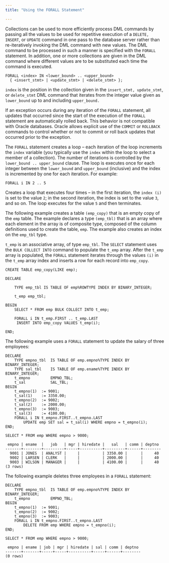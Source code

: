 ```yaml
---
title: "Using the FORALL Statement"

---
```


<div id="using_the_forall_statement" class="registered_link"></div>

Collections can be used to more efficiently process DML commands by passing all the values to be used for repetitive execution of a `DELETE, INSERT`, or `UPDATE` command in one pass to the database server rather than re-iteratively invoking the DML command with new values. The DML command to be processed in such a manner is specified with the `FORALL` statement. In addition, one or more collections are given in the DML command where different values are to be substituted each time the command is executed.

```text
FORALL <index> IN <lower_bound> .. <upper_bound>
  { <insert_stmt> | <update_stmt> | <delete_stmt> };
```

`index` is the position in the collection given in the `insert_stmt, update_stmt`, or `delete_stmt` DML command that iterates from the integer value given as `lower_bound` up to and including `upper_bound.`

If an exception occurs during any iteration of the `FORALL` statement, all updates that occurred since the start of the execution of the `FORALL` statement are automatically rolled back. This behavior is not compatible with Oracle databases. Oracle allows explicit use of the `COMMIT` or `ROLLBACK` commands to control whether or not to commit or roll back updates that occurred prior to the exception.

The `FORALL` statement creates a loop – each iteration of the loop increments the `index` variable (you typically use the `index` within the loop to select a member of a collection). The number of iterations is controlled by the `lower_bound .. upper_bound` clause. The loop is executes once for each integer between the `lower_bound` and `upper_bound` (inclusive) and the index is incremented by one for each iteration. For example:

`FORALL i IN 2 .. 5`

Creates a loop that executes four times – in the first iteration, the `index (i)` is set to the value `2`; in the second iteration, the index is set to the value `3`, and so on. The loop executes for the value `5` and then terminates.

The following example creates a table `(emp_copy)` that is an empty copy of the `emp` table. The example declares a type `(emp_tbl)` that is an array where each element in the array is of composite type, composed of the column definitions used to create the table, `emp`. The example also creates an index on the `emp_tbl` type.

`t_emp` is an associative array, of type `emp_tbl`. The `SELECT` statement uses the `BULK COLLECT INTO` command to populate the `t_emp` array. After the `t_emp` array is populated, the `FORALL` statement iterates through the values `(i)` in the `t_emp` array index and inserts a row for each record into `emp_copy`.

```text
CREATE TABLE emp_copy(LIKE emp);

DECLARE

    TYPE emp_tbl IS TABLE OF emp%ROWTYPE INDEX BY BINARY_INTEGER;

    t_emp emp_tbl;

BEGIN
    SELECT * FROM emp BULK COLLECT INTO t_emp;

    FORALL i IN t_emp.FIRST .. t_emp.LAST
     INSERT INTO emp_copy VALUES t_emp(i);

END;
```

The following example uses a `FORALL` statement to update the salary of three employees:

```text
DECLARE
    TYPE empno_tbl  IS TABLE OF emp.empno%TYPE INDEX BY BINARY_INTEGER;
    TYPE sal_tbl    IS TABLE OF emp.ename%TYPE INDEX BY BINARY_INTEGER;
    t_empno         EMPNO_TBL;
    t_sal           SAL_TBL;
BEGIN
    t_empno(1)  := 9001;
    t_sal(1)    := 3350.00;
    t_empno(2)  := 9002;
    t_sal(2)    := 2000.00;
    t_empno(3)  := 9003;
    t_sal(3)    := 4100.00;
    FORALL i IN t_empno.FIRST..t_empno.LAST
        UPDATE emp SET sal = t_sal(i) WHERE empno = t_empno(i);
END;

SELECT * FROM emp WHERE empno > 9000;

 empno | ename  |   job   | mgr | hiredate |   sal   | comm | deptno
-------+--------+---------+-----+----------+---------+------+--------
  9001 | JONES  | ANALYST |     |          | 3350.00 |      |     40
  9002 | LARSEN | CLERK   |     |          | 2000.00 |      |     40
  9003 | WILSON | MANAGER |     |          | 4100.00 |      |     40
(3 rows)
```

The following example deletes three employees in a `FORALL` statement:

```text
DECLARE
    TYPE empno_tbl  IS TABLE OF emp.empno%TYPE INDEX BY BINARY_INTEGER;
    t_empno         EMPNO_TBL;
BEGIN
    t_empno(1)  := 9001;
    t_empno(2)  := 9002;
    t_empno(3)  := 9003;
    FORALL i IN t_empno.FIRST..t_empno.LAST
        DELETE FROM emp WHERE empno = t_empno(i);
END;

SELECT * FROM emp WHERE empno > 9000;

 empno | ename | job | mgr | hiredate | sal | comm | deptno
-------+-------+-----+-----+----------+-----+------+--------
(0 rows)
```
